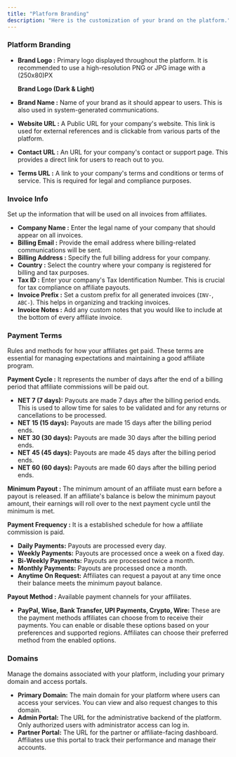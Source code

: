 ```yaml
---
title: "Platform Branding"
description: "Here is the customization of your brand on the platform."
---
```


### Platform Branding

- **Brand Logo :** Primary logo displayed throughout the platform. It is recommended to use a high-resolution PNG or JPG image with a (250x80)PX

  **Brand Logo (Dark & Light)**
- **Brand Name :** Name of your brand as it should appear to users. This is also used in system-generated communications.
- **Website URL :** A Public URL for your company's website. This link is used for external references and is clickable from various parts of the platform.
- **Contact URL :** An URL for your company's contact or support page. This provides a direct link for users to reach out to you.
- **Terms URL :** A link to your company's terms and conditions or terms of service. This is required for legal and compliance purposes.

### **Invoice Info**

Set up the information that will be used on all invoices from affiliates.

- **Company Name :** Enter the legal name of your company that should appear on all invoices.
- **Billing Email :** Provide the email address where billing-related communications will be sent.
- **Billing Address :** Specify the full billing address for your company.
- **Country :** Select the country where your company is registered for billing and tax purposes.
- **Tax ID :** Enter your company's Tax Identification Number. This is crucial for tax compliance on affiliate payouts.
- **Invoice Prefix :** Set a custom prefix for all generated invoices (`INV-`, `ABC-`). This helps in organizing and tracking invoices.
- **Invoice Notes :** Add any custom notes that you would like to include at the bottom of every affiliate invoice.

### **Payment Terms**

Rules and methods for how your affiliates get paid. These terms are essential for managing expectations and maintaining a good affiliate program.

**Payment Cycle :** It represents the number of days after the end of a billing period that affiliate commissions will be paid out.

- **NET 7 (7 days):** Payouts are made 7 days after the billing period ends. This is used to allow time for sales to be validated and for any returns or cancellations to be processed.
- **NET 15 (15 days):** Payouts are made 15 days after the billing period ends.
- **NET 30 (30 days):** Payouts are made 30 days after the billing period ends.
- **NET 45 (45 days):** Payouts are made 45 days after the billing period ends.
- **NET 60 (60 days):** Payouts are made 60 days after the billing period ends.

**Minimum Payout :** The minimum amount of an affiliate must earn before a payout is released. If an affiliate's balance is below the minimum payout amount, their earnings will roll over to the next payment cycle until the minimum is met.

**Payment Frequency :** It is a established schedule for how a affiliate commission is paid.

- **Daily Payments:** Payouts are processed every day.
- **Weekly Payments:** Payouts are processed once a week on a fixed day.
- **Bi-Weekly Payments:** Payouts are processed twice a month.
- **Monthly Payments:** Payouts are processed once a month.
- **Anytime On Request:** Affiliates can request a payout at any time once their balance meets the minimum payout balance.

**Payout Method :** Available payment channels for your affiliates.

- **PayPal, Wise, Bank Transfer, UPI Payments, Crypto, Wire:** These are the payment methods affiliates can choose from to receive their payments. You can enable or disable these options based on your preferences and supported regions. Affiliates can choose their preferred method from the enabled options.

### **Domains**

Manage the domains associated with your platform, including your primary domain and access portals.

- **Primary Domain:** The main domain for your platform where users can access your services. You can view and also request changes to this domain.
- **Admin Portal:** The URL for the administrative backend of the platform. Only authorized users with administrator access can log in.
- **Partner Portal:** The URL for the partner or affiliate-facing dashboard. Affiliates use this portal to track their performance and manage their accounts.
